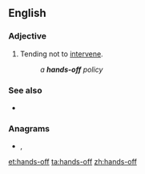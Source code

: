 ==English==

===Adjective===
{{en-adj|head=[[hand]]s-[[off]]}}

# Tending not to [[intervene]].
#: ''a '''hands-off''' policy''

===See also===
* {{l|en|hands off}}

===Anagrams===
* {{l|en|handoffs}}, {{l|en|hand-offs}}

[[et:hands-off]]
[[ta:hands-off]]
[[zh:hands-off]]